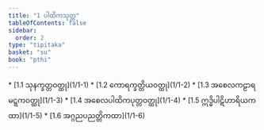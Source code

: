 ```yaml
---
title: "1 ပါထိကသုတ္တ"
tableOfContents: false
sidebar:
  order: 2
type: "tipitaka"
basket: "su"
book: "pthi"
---
```



<DynamicBreadcrumb />



<TableOfContents book="pthi" section="1">
* [1.1 သုနက္ခတ္တဝတ္ထု](1/1-1)
* [1.2 ကောရက္ခတ္တိယဝတ္ထု](1/1-2)
* [1.3 အစေလကဠာရမဋ္ဋကဝတ္ထု](1/1-3)
* [1.4 အစေလပါထိကပုတ္တဝတ္ထု](1/1-4)
* [1.5 ဣဒ္ဓိပါဋိဟာရိယကထာ](1/1-5)
* [1.6 အဂ္ဂညပညတ္တိကထာ](1/1-6)
</TableOfContents>